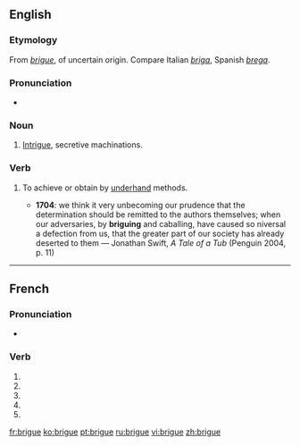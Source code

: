 {{also|brigué}}
==English==

===Etymology===
From {{etyl|fr}} ''[[#French|brigue]]'', of uncertain origin.  Compare Italian ''[[briga]]'', Spanish ''[[brega]]''.

===Pronunciation===
* {{IPA|/bɹiːɡ/}}

===Noun===
{{en-noun}}

# {{obsolete}} [[intrigue|Intrigue]], secretive machinations.

===Verb===
{{en-verb|brigu|ing}}

# {{obsolete}} To achieve or obtain by [[underhand]] methods.
#* '''1704''': we think it very unbecoming our prudence that the determination should be remitted to the authors themselves; when our adversaries, by '''briguing''' and caballing, have caused so niversal a defection from us, that the greater part of our society has already deserted to them — Jonathan Swift, ''A Tale of a Tub'' (Penguin 2004, p. 11)

----

==French==

===Pronunciation===
* {{homophones|briguent|brigues}}

===Verb===
{{fr-verb form}}

# {{conjugation of|briguer||1|s|pres|ind|lang=fr}}
# {{conjugation of|briguer||3|s|pres|ind|lang=fr}}
# {{conjugation of|briguer||1|s|pres|sub|lang=fr}}
# {{conjugation of|briguer||1|s|pres|sub|lang=fr}}
# {{conjugation of|briguer||2|s|imp|lang=fr}}

[[fr:brigue]]
[[ko:brigue]]
[[pt:brigue]]
[[ru:brigue]]
[[vi:brigue]]
[[zh:brigue]]